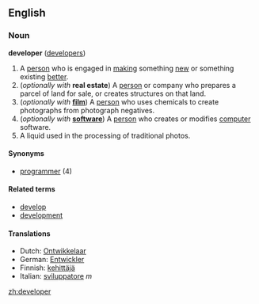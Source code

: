 ==English==

===Noun===
'''developer''' ([[developers]])

#A [[person]] who is engaged in [[make|making]] something [[new]] or something existing [[better]].
#(''optionally with'' '''real estate''') A [[person]] or company who prepares a parcel of land for sale, or creates structures on that land.
#(''optionally with'' '''[[film]]''') A [[person]] who uses chemicals to create photographs from photograph negatives.
#(''optionally with'' '''[[software]]''') A [[person]] who creates or modifies [[computer]] software.
#A liquid used in the processing of traditional photos.

====Synonyms====
*[[programmer]] (4)

====Related terms====
*[[develop]]
*[[development]]

====Translations====
*Dutch: [[Ontwikkelaar]]
*German: [[Entwickler]]
*Finnish: [[kehittäjä]]
*Italian: [[sviluppatore]] ''m''

[[zh:developer]]